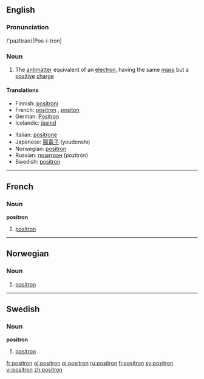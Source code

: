 ==English==

===Pronunciation===
/'pazItran/[Pos-i-tron]

===Noun===
{{en-noun}}

# {{particles}} The [[antimatter]] equivalent of an [[electron]], having the same [[mass]] but a [[positive]] [[charge]]

====Translations====
{{trans-top|positron}}
*Finnish: [[positroni]]
*French: [[positron#French|positron]] {{m}}, [[positon]] {{m}}
*German: [[Positron]] {{n}}
*Icelandic: [[jáeind]] {{f}}
{{trans-mid}}
*Italian: [[positrone]] {{m}}
*Japanese: [[陽電子]] (youdenshi)
*Norwegian: [[#Norweigan|positron]]
*Russian: [[позитрон]] (pozitrón) {{m}}
*Swedish: [[#Swedish|positron]]
{{trans-bottom}}

----

==French==

===Noun===
'''positron'''

# [[positron#English|positron]]

----

==Norwegian==

===Noun===
{{no-noun-n3}}

# [[#English|positron]]

----

==Swedish==
{{sv-noun|gender=Common|positron|positronen|positroner|positronerna|positrons|positronens|positroners|positronernas}}

===Noun===
'''positron'''

# [[#English|positron]]

[[fr:positron]]
[[gl:positron]]
[[pl:positron]]
[[ru:positron]]
[[fi:positron]]
[[sv:positron]]
[[vi:positron]]
[[zh:positron]]
